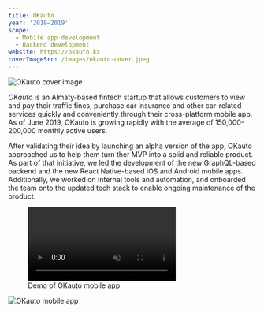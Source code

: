 ```yaml
---
title: OKauto
year: '2018–2019'
scope:
  - Mobile app development
  - Backend development
website: https://okauto.kz
coverImageSrc: /images/okauto-cover.jpeg
---
```


![OKauto cover image](/images/okauto-cover.jpeg 'title=')

_OKauto_ is an Almaty-based fintech startup that allows customers to view and pay their traffic fines, purchase car insurance and other car-related services quickly and conveniently through their cross-platform mobile app. As of June 2019, OKauto is growing rapidly with the average of 150,000-200,000 monthly active users.

After validating their idea by launching an alpha version of the app, OKauto approached us to help them turn ther MVP into a solid and reliable product. As part of that initiative, we led the development of the new GraphQL-based backend and the new React Native-based iOS and Android mobile apps. Additionally, we worked on internal tools and automation, and onboarded the team onto the updated tech stack to enable ongoing maintenance of the product.

<figure>
  <video
    autoPlay
    loop
    muted
    playsInline
    style={{width: '100%', aspectRatio: '2314 / 1732'}}>
    <source src="/videos/okauto-demo.webm" type="video/webm" />
    <source src="/videos/okauto-demo.mp4" type="video/mp4" />
  </video>
  <figcaption>Demo of OKauto mobile app</figcaption>
</figure>

![OKauto mobile app](/images/okauto-flow.jpeg)
